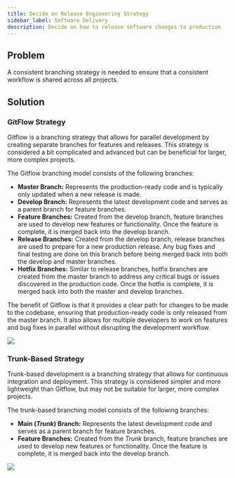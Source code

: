 ```yaml
---
title: Decide on Release Engineering Strategy
sidebar_label: Software Delivery
description: Decide on how to release software changes to production
---
```


## Problem

A consistent branching strategy is needed to ensure that a consistent workflow is shared across all projects.

## Solution

### GitFlow Strategy

Gitflow is a branching strategy that allows for parallel development by creating separate branches for features and releases. This strategy is considered a bit complicated and advanced but can be beneficial for larger, more complex projects.

The Gitflow branching model consists of the following branches:

 - **Master Branch:** Represents the production-ready code and is typically only updated when a new release is made.
 - **Develop Branch:** Represents the latest development code and serves as a parent branch for feature branches.
 - **Feature Branches:** Created from the develop branch, feature branches are used to develop new features or functionality. Once the feature is complete, it is merged back into the develop branch.
 - **Release Branches:** Created from the develop branch, release branches are used to prepare for a new production release. Any bug fixes and final testing are done on this branch before being merged back into both the develop and master branches.
 - **Hotfix Branches:** Similar to release branches, hotfix branches are created from the master branch to address any critical bugs or issues discovered in the production code. Once the hotfix is complete, it is merged back into both the master and develop branches.

The benefit of Gitflow is that it provides a clear path for changes to be made to the codebase, ensuring that production-ready code is only released from the master branch. It also allows for multiple developers to work on features and bug fixes in parallel without disrupting the development workflow.

<img src="/assets/refarch/gitflow-branching-strategy.png" /><br/>

### Trunk-Based Strategy

Trunk-based development is a branching strategy that allows for continuous integration and deployment. This strategy is considered simpler and more lightweight than Gitflow, but may not be suitable for larger, more complex projects.

The trunk-based branching model consists of the following branches:

 - **Main (_Trunk_) Branch:** Represents the latest development code and serves as a parent branch for feature branches.
 - **Feature Branches:** Created from the _Trunk_ branch, feature branches are used to develop new features or functionality. Once the feature is complete, it is merged back into the develop branch.

<img src="/assets/refarch/trunk-based-development-branching-strategy.png" /><br/>
